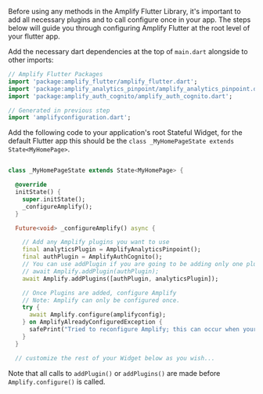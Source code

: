 
Before using any methods in the Amplify Flutter Library, it's important to add all necessary plugins and to call configure once in your app.  The steps below will guide you through configuring Amplify Flutter at the root level of your flutter app.

Add the necessary dart dependencies at the top of `main.dart` alongside to other imports:

```dart
// Amplify Flutter Packages
import 'package:amplify_flutter/amplify_flutter.dart';
import 'package:amplify_analytics_pinpoint/amplify_analytics_pinpoint.dart';
import 'package:amplify_auth_cognito/amplify_auth_cognito.dart';

// Generated in previous step
import 'amplifyconfiguration.dart';
```

Add the following code to your application's root Stateful Widget, for the default Flutter app this should be the `class _MyHomePageState extends State<MyHomePage>`.

```dart

class _MyHomePageState extends State<MyHomePage> {

  @override
  initState() {
    super.initState();
    _configureAmplify();
  }

  Future<void> _configureAmplify() async {

    // Add any Amplify plugins you want to use
    final analyticsPlugin = AmplifyAnalyticsPinpoint();
    final authPlugin = AmplifyAuthCognito();
    // You can use addPlugin if you are going to be adding only one plugin
    // await Amplify.addPlugin(authPlugin);
    await Amplify.addPlugins([authPlugin, analyticsPlugin]);

    // Once Plugins are added, configure Amplify
    // Note: Amplify can only be configured once.
    try {
      await Amplify.configure(amplifyconfig);
    } on AmplifyAlreadyConfiguredException {
      safePrint("Tried to reconfigure Amplify; this can occur when your app restarts on Android.");
    }
  }

  // customize the rest of your Widget below as you wish...

```

Note that all calls to `addPlugin()` or `addPlugins()` are made before `Amplify.configure()` is called.
